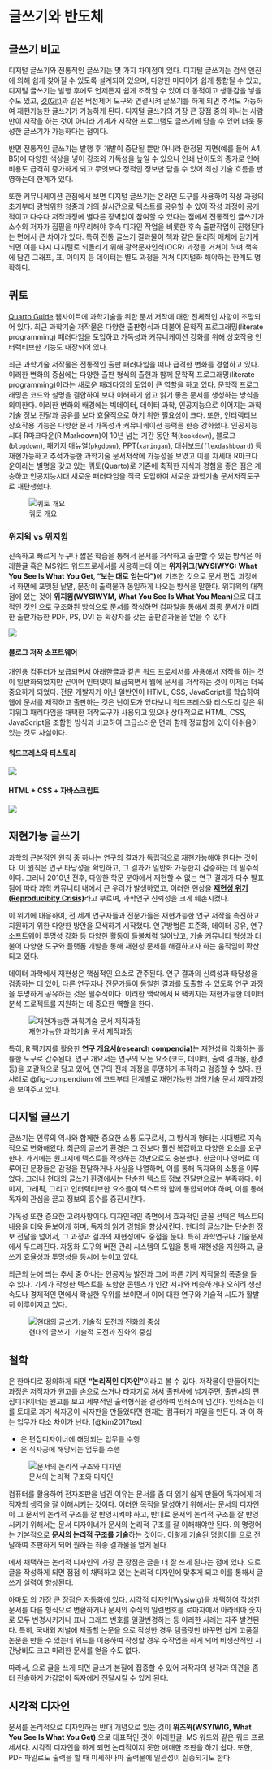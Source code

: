 # 글쓰기와 반도체

## 글쓰기 비교

디지털 글쓰기와 전통적인 글쓰기는 몇 가지 차이점이 있다. 
디지털 글쓰기는 검색 엔진에 의해 쉽게 찾아질 수 있도록 설계되어 있으며, 다양한 미디어가 쉽게 통합될 수 있고, 디지털 글쓰기는 발행 후에도 언제든지 쉽게 조작할 수 있어 더 동적이고 생동감을 넣을 수도 있고, [깃(Git)](https://git-scm.com/)과 같은 버전제어 도구와 연결시켜 글쓰기를 하게 되면 추적도 가능하여 재현가능한 글쓰기가 가능하게 된다. 
디지털 글쓰기의 가장 큰 장점 중의 하나는 사람만이 저작을 하는 것이 아니라 
기계가 저작한 프로그램도 글쓰기에 담을 수 있어 더욱 풍성한 글쓰기가 가능하다는 점이다.

반면 전통적인 글쓰기는 발행 후 개발이 중단될 뿐만 아니라 한정된 지면(예를 들어 A4, B5)에 다양한 색상을 넣어 강조와 가독성을 높일 수 있으나 인쇄 난이도의 증가로 인해 비용도 급격히 증가하게 되고 무엇보다 정적인 정보만 담을 수 있어 최신 기술 흐름을 반영하는데 
한계가 있다.

또한 커뮤니케이션 관점에서 보면 디지털 글쓰기는 온라인 도구를 사용하여 작성 과정의 초기부터 광범위한 청중과 거의 실시간으로 텍스트를 공유할 수 있어 작성 과정이 공개적이고 다수다
저작과정에 별다른 장벽없이 참여할 수 있다는 점에서 전통적인 글쓰기가 소수의 저자가
집필을 마무리해야 후속 디자인 작업을 비롯한 후속 출판작업이 진행된다는 면에서 큰 차이가 있다. 특히 전통 글쓰기 결과물이 책과 같은 물리적 매체에 담기게 되면 이를 다시 
디지털로 되돌리기 위해 광학문자인식(OCR) 과정을 거쳐야 하며 책속에 담긴 
그래프, 표, 이미지 등 데이터는 별도 과정을 거쳐 디지털화 해야하는 한계도 명확하다.

## 쿼토

[Quarto Guide](https://quarto.org/docs/guide/) 웹사이트에 과학기술을 위한 문서 저작에 대한 전체적인 사항이 조망되어 있다. 최근 과학기술 저작물은 다양한 출판형식과 더불어 문학적 프로그래밍(literate programming) 패러다임을 도입하고 가독성과 커뮤니케이션 강화를 위해 상호작용 인터랙티브한 기능도 내장되어 있다.

최근 과학기술 저작물은 전통적인 출판 패러다임을 떠나 급격한 변화를 경험하고 있다. 이러한 변화의 중심에는 다양한 출판 형식의 출현과 함께 문학적 프로그래밍(literate programming)이라는 새로운 패러다임의 도입이 큰 역할을 하고 있다. 문학적 프로그래밍은 코드와 설명을 결합하여 보다 이해하기 쉽고 읽기 좋은 문서를 생성하는 방식을 의미한다. 이러한 변화의 배경에는 빅데이터, 데이터 과학, 인공지능으로 이어지는 과학기술 정보 전달과 공유를 보다 효율적으로 하기 위한 필요성이 크다. 또한, 인터랙티브 상호작용 기능은 다양한 문서 가독성과 커뮤니케이션 능력을 한층 강화했다. 
인공지능 시대 R마크다운(R Markdown)이 10년 넘는 기간 동안 책(`bookdown`), 블로그(`blogdown`), 패키지 매뉴얼(`pkgdown`), PPT(`xaringan`), 대쉬보드(`flexdashboard`) 등 재현가능하고 추적가능한 과학기술 문서저작에 가능성을 보였고 이를 차세대 R마크다운이라는 별명을 갖고 있는 쿼토(Quarto)로 기존에 축적한 
지식과 경험을 좋은 점은 계승하고 인공지능시대 새로운 패러다임을 적극 도입하여 새로운 과학기술 문서저작도구로 재탄생했다.


![쿼토 개요](images/birds-eye-view.png)

### 위지윅 vs 위지윔

신속하고 빠르게 누구나 짧은 학습을 통해서 문서를 저작하고 출판할 수 있는 방식은 아래한글 혹은 MS워드 워드프로세서를 사용하는데 이는 **위지위그(WYSIWYG: What You See Is What You Get, "보는 대로 얻는다")**에 기초한 것으로 문서 편집 과정에서 화면에 포맷된 낱말, 문장이 출력물과 동일하게 나오는 방식을 말한다.
위지윅의 대척점에 있는 것이 **위지윔(WYSIWYM, What You See Is What You Mean)**으로 대표적인 것인 [\LaTeX](http://example.org) 으로 구조화된 방식으로 문서를 작성하면 컴파일을 통해서 최종 문서가 미려한 출판가능한 PDF, PS, DVI 등 확장자를 갖는 출판결과물을 얻을 수 있다.

![](images/two-paradigms.png)

#### 블로그 저작 소프트웨어

개인용 컴퓨터가 보급되면서 아래한글과 같은 워드 프로세서를 사용해서 저작을 하는 것이 일반화되었지만 곧이어 인터넷이 보급되면서 웹에 문서를 저작하는 것이 이제는 더욱 중요하게 되었다.
전문 개발자가 아닌 일반인이 HTML, CSS, JavaScript를 학습하여 웹에 문서를 제작하고 출판하는 것은 난이도가 있다보니 워드프레스와 티스토리 같은 위지위그 패러다임을 채택한 저작도구가 사용되고 있으나 상대적으로 HTML, CSS, JavaScript을 조합한 방식과 비교하여 고급스러운 면과 함께 정교함에 있어 아쉬움이 있는 것도 사실이다.

#### 워드프레스와 티스토리

![](images/blog-authoring.png)

#### HTML + CSS + 자바스크립트

![](images/blog-html-css-js.jpg)

## 재현가능 글쓰기

과학의 근본적인 원칙 중 하나는 연구의 결과가 독립적으로 재현가능해야 한다는 것이다. 
이 원칙은 연구 타당성을 확인하고, 그 결과가 일반화 가능한지 검증하는 데 필수적이다. 그러나 2010년 전후, 다양한 학문 분야에서 재현할 수 없는 연구 결과가 다수 발표됨에 따라 과학 커뮤니티 내에서 큰 우려가 발생하였고, 이러한 현상을 [**재현성 위기(Reproducibity Crisis)**](https://ko.wikipedia.org/wiki/%EC%9E%AC%ED%98%84%EC%84%B1_%EC%9C%84%EA%B8%B0)라고 부르며, 과학연구 신뢰성을 크게 훼손시켰다.

이 위기에 대응하여, 전 세계 연구자들과 전문가들은 재현가능한 연구 저작을 촉진하고 지원하기 위한 다양한 방안을 모색하기 시작했다. 연구방법론 표준화, 데이터 공유, 연구 소프트웨어 투명성 강화 등 다양한 활동이 들불처럼 일어났고, 기술 커뮤니티 형성과 더불어 다양한 도구와 플랫폼 개발을 통해 재현성 문제를 해결하고자 하는 움직임이 확산되고 있다.

데이터 과학에서 재현성은 핵심적인 요소로 간주된다. 연구 결과의 신뢰성과 타당성을 검증하는 데 있어, 다른 연구자나 전문가들이 동일한 결과를 도출할 수 있도록 연구 과정을 투명하게 공유하는 것은 필수적이다. 이러한 맥락에서 R 팩키지는 재현가능한 데이터 분석 프로젝트를 지원하는 데 중요한 역할을 한다.

![재현가능한 과학기술 문서 제작과정](images/compendium-rr.png){#fig-compendium}

특히, R 팩키지를 활용한 **연구 개요서(research compendia)**는 재현성을 강화하는 훌륭한 도구로 간주된다. 연구 개요서는 연구의 모든 요소(코드, 데이터, 출력 결과물, 환경 등)을 포괄적으로 담고 있어, 연구의 전체 과정을 투명하게 추적하고 검증할 수 있다.  한 사례로 @fig-compendium 에 코드부터 단계별로 재현가능한 과학기술 문서 제작과정을 보여주고 있다. 


## 디지털 글쓰기

글쓰기는 인류의 역사와 함께한 중요한 소통 도구로서, 그 방식과 형태는 시대별로 지속적으로 변화해왔다. 최근의 글쓰기 환경은 그 전보다 훨씬 복잡하고 다양한 요소를 요구한다. 과거에는 원고지에 텍스트를 작성하는 것만으로도 충분했다. 한글이나 영어로 이루어진 문장들은 감정을 전달하거나 사실을 나열하며, 이를 통해 독자와의 소통을 이루었다. 그러나 현대의 글쓰기 환경에서는 단순한 텍스트 정보 전달만으로는 부족하다. 이미지, 그래픽, 그리고 인터랙티브한 요소들이 텍스트와 함께 통합되어야 하며, 이를 통해 독자의 관심을 끌고 정보의 흡수를 증진시킨다.

가독성 또한 중요한 고려사항이다. 디자인적인 측면에서 효과적인 글꼴 선택은 텍스트의 내용을 더욱 돋보이게 하며, 독자의 읽기 경험을 향상시킨다. 현대의 글쓰기는 단순한 정보 전달을 넘어서, 그 과정과 결과의 재현성에도 중점을 둔다. 특히 과학연구나 기술문서에서 두드러진다. 자동화 도구와 버전 관리 시스템의 도입을 통해 재현성을 지원하고, 글쓰기 효율성과 투명성을 동시에 높이고 있다.

최근의 눈에 띄는 추세 중 하나는 인공지능 발전과 그에 따른 기계 저작물의 폭증을 들 수 있다. 기계가 작성한 텍스트를 포함한 콘텐츠가 인간 저자와 비슷하거나 오히려 생산 속도나 경제적인 면에서 확실한 우위를 보이면서 이에 대한 연구와 기술적 시도가 활발히 이루어지고 있다.

![현대의 글쓰기: 기술적 도전과 진화의 중심](images/wyswyg_ai.jpg)

## [\LaTeX](http://example.org) 철학  {#latex-philosophy}

[\LaTeX](http://example.org)은 한마디로 정의하게 되면 **"논리적인 디자인"**이라고 볼 수 있다. 저작물이 만들어지는 과정은 저작자가 원고를 손으로 쓰거나 타자기로 쳐서 출판사에 넘겨주면, 출판사의 편집디자이너는 원고를 보고 세부적인 출력형식을 결정하여 인쇄소에 넘긴다. 인쇄소는 이를 토대로 과거 식자공이 식자판을 만들었다면 현재는 컴퓨터가 파일을 만든다. [\LaTeX](http://example.org) 과 [\TeX](http://example.org) 이 하는 업무가 다소 차이가 난다. [@kim2017tex]


- [\LaTeX](http://example.org) 은 편집디자이너에 해당되는 업무를 수행
- [\TeX](http://example.org) 은 식자공에 해당되는 업무를 수행

![문서의 논리적 구조와 디자인](images/document-logical-design.png)

컴퓨터를 활용하여 전자조판을 넘긴 이유는 문서를 좀 더 읽기 쉽게 만들어 독자에게 저작자의 생각을 잘 이해시키는 것이다. 이러한 목적을 달성하기 위해서는 문서의 디자인이 그 문서의 논리적 구조를 잘 반영시켜야 하고, 반대로 문서의 논리적 구조를 잘 반영시키기 위해서는 문서 디자이너가 문서의 논리적 구조를 잘 이해해야만 된다. [\LaTeX](http://example.org)의 명령어는 기본적으로 **문서의 논리적 구조를 기술**하는 것이다. 이렇게 기술된 명령어를 [\TeX](http://example.org)으로 전달하여 조판하게 되어 원하는 최종 결과물을 얻게 된다.

[\LaTeX](http://example.org)에서 채택하는 논리적 디자인의 가장 큰 장점은 글을 더 잘 쓰게 된다는 점에 있다. [\LaTeX](http://example.org) 으로 글을 작성하게 되면 점점 [\LaTeX](http://example.org)이 채택하고 있는 논리적 디자인에 맞추게 되고 이를 통해서 글쓰기 실력이 향상된다.

아마도 [\LaTeX](http://example.org)의 가장 큰 장점은 자동화에 있다. 시각적 디자인(Wysiwig)을 채택하여 작성한 문서를 다른 형식으로 변환하거나 문서의 수식의 일련번호를 로마자에서 아라비아 숫자로 모두 변경시키거나 표나 그래프 번호를 일괄번경하는 등 이러한 사례는 자주 발견된다. 특히, 국내외 저널에 제출할 논문을 [\LaTeX](http://example.org) 으로 작성한 경우 템플릿만 바꾸면 쉽게 고품질 논문을 만들 수 있는데 워드를 이용하여 작성할 경우 수작업을 하게 되어 비생산적인 시간낭비도 크고 미려한 문서를 얻을 수도 없다.

따라서, [\LaTeX](http://example.org) 으로 글을 쓰게 되면 글쓰기 본질에 집중할 수 있어 저작자의 생각과 의견을 좀더 진솔하게 가감없이 독자에게 전달시킬 수 있게 된다.

## 시각적 디자인 {#wysiwyg}

문서를 논리적으로 디자인하는 반대 개념으로 있는 것이 **위즈윅(WSYIWIG, What You See Is What You Get)** 으로 대표적인 것이 아래한글, MS 워드와 같은 워드 프로세서다. 시각적 디자인을 하게 되면 논리적이지 못한 애매한 조판을 하기 쉽다. 또한, PDF 파일로도 출력을 할 때 미세하나마 출력물에 일관성이 실종되기도 한다.



